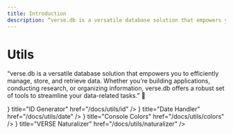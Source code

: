 ```yaml
---
title: Introduction
description: “verse.db is a versatile database solution that empowers you to efficiently manage, store, and retrieve data. Whether you’re building applications, conducting research, or organizing information, verse.db offers a robust set of tools to streamline your data-related tasks.” 🌟
---
```



# Utils
“verse.db is a versatile database solution that empowers you to efficiently manage, store, and retrieve data. Whether you’re building applications, conducting research, or organizing information, verse.db offers a robust set of tools to streamline your data-related tasks.” 🌟
 
<Cards>
  <Card icon={<ArrowRightIcon />} title="ID Generator" href="/docs/utils/id" />
  <Card icon={<ArrowRightIcon />} title="Date Handler" href="/docs/utils/date" />
  <Card icon={<ArrowRightIcon />} title="Console Colors" href="/docs/utils/colors" />
  <Card icon={<ArrowRightIcon />} title="VERSE Naturalizer" href="/docs/utils/naturalizer" />
</Cards>